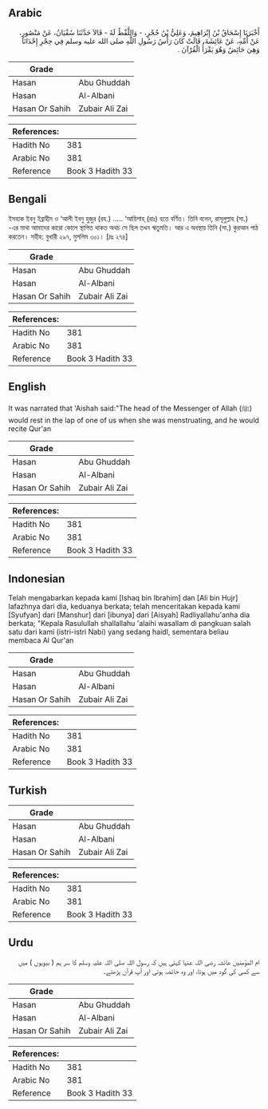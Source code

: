 ## Arabic


<div dir="rtl" lang="ar" style={{fontSize:'larger',backgroundColor:'#f8f9fa',padding:20}}>
أَخْبَرَنَا إِسْحَاقُ بْنُ إِبْرَاهِيمَ، وَعَلِيُّ بْنُ حُجْرٍ، - وَاللَّفْظُ لَهُ - قَالاَ حَدَّثَنَا سُفْيَانُ، عَنْ مَنْصُورٍ، عَنْ أُمِّهِ، عَنْ عَائِشَةَ، قَالَتْ كَانَ رَأْسُ رَسُولِ اللَّهِ صلى الله عليه وسلم فِي حِجْرِ إِحْدَانَا وَهِيَ حَائِضٌ وَهُوَ يَقْرَأُ الْقُرْآنَ ‏.‏
</div>
<div style={{backgroundColor:'#f8f9fa',padding:20, marginBottom: 10}}><table> <thead> <tr> <th>Grade</th> <th></th> </tr> </thead> <tbody> <tr><td>Hasan</td><td>Abu Ghuddah</td></tr><tr><td>Hasan</td><td>Al-Albani</td></tr><tr><td>Hasan Or Sahih</td><td>Zubair Ali Zai</td></tr></tbody></table><table> <thead> <tr> <th>References:</th> <th></th> </tr> </thead> <tbody><tr><td>Hadith No</td><td>381</td></tr><tr><td>Arabic No</td><td>381</td></tr><tr><td>Reference</td><td>Book 3 Hadith 33</td></tr></tbody></table></div>

## Bengali


<div dir="ltr" lang="bn" style={{fontSize:'larger',backgroundColor:'#f8f9fa',padding:20}}>
ইসহাক ইবনু ইব্রাহীম ও ‘আলী ইবনু হুজুর (রহ.) ..... ‘আয়িশাহ্ (রাঃ) হতে বর্ণিত। তিনি বলেন, রাসূলুল্লাহ (সা.) -এর মাথা আমাদের কারো কোলে স্থাপিত থাকত অথচ সে ছিল তখন ঋতুমতি। আর এ অবস্থায় তিনি (সা.) কুরআন পাঠ করতেন। সহীহ: বুখারী ২৯৭, মুসলিম ৩০১। [দ্রঃ ২৭৪]
</div>
<div style={{backgroundColor:'#f8f9fa',padding:20, marginBottom: 10}}><table> <thead> <tr> <th>Grade</th> <th></th> </tr> </thead> <tbody> <tr><td>Hasan</td><td>Abu Ghuddah</td></tr><tr><td>Hasan</td><td>Al-Albani</td></tr><tr><td>Hasan Or Sahih</td><td>Zubair Ali Zai</td></tr></tbody></table><table> <thead> <tr> <th>References:</th> <th></th> </tr> </thead> <tbody><tr><td>Hadith No</td><td>381</td></tr><tr><td>Arabic No</td><td>381</td></tr><tr><td>Reference</td><td>Book 3 Hadith 33</td></tr></tbody></table></div>

## English


<div dir="ltr" lang="en" style={{fontSize:'larger',backgroundColor:'#f8f9fa',padding:20}}>
It was narrated that 'Aishah said:"The head of the Messenger of Allah (ﷺ) would rest in the lap of one of us when she was menstruating, and he would recite Qur'an
</div>
<div style={{backgroundColor:'#f8f9fa',padding:20, marginBottom: 10}}><table> <thead> <tr> <th>Grade</th> <th></th> </tr> </thead> <tbody> <tr><td>Hasan</td><td>Abu Ghuddah</td></tr><tr><td>Hasan</td><td>Al-Albani</td></tr><tr><td>Hasan Or Sahih</td><td>Zubair Ali Zai</td></tr></tbody></table><table> <thead> <tr> <th>References:</th> <th></th> </tr> </thead> <tbody><tr><td>Hadith No</td><td>381</td></tr><tr><td>Arabic No</td><td>381</td></tr><tr><td>Reference</td><td>Book 3 Hadith 33</td></tr></tbody></table></div>

## Indonesian


<div dir="ltr" lang="id" style={{fontSize:'larger',backgroundColor:'#f8f9fa',padding:20}}>
Telah mengabarkan kepada kami [Ishaq bin Ibrahim] dan [Ali bin Hujr] lafazhnya dari dia, keduanya berkata; telah menceritakan kepada kami [Syufyan] dari [Manshur] dari [ibunya] dari [Aisyah] Radliyallahu'anha dia berkata; "Kepala Rasulullah shallallahu 'alaihi wasallam di pangkuan salah satu dari kami (istri-istri Nabi) yang sedang haidl, sementara beliau membaca Al Qur'an
</div>
<div style={{backgroundColor:'#f8f9fa',padding:20, marginBottom: 10}}><table> <thead> <tr> <th>Grade</th> <th></th> </tr> </thead> <tbody> <tr><td>Hasan</td><td>Abu Ghuddah</td></tr><tr><td>Hasan</td><td>Al-Albani</td></tr><tr><td>Hasan Or Sahih</td><td>Zubair Ali Zai</td></tr></tbody></table><table> <thead> <tr> <th>References:</th> <th></th> </tr> </thead> <tbody><tr><td>Hadith No</td><td>381</td></tr><tr><td>Arabic No</td><td>381</td></tr><tr><td>Reference</td><td>Book 3 Hadith 33</td></tr></tbody></table></div>

## Turkish


<div dir="ltr" lang="tr" style={{fontSize:'larger',backgroundColor:'#f8f9fa',padding:20}}>

</div>
<div style={{backgroundColor:'#f8f9fa',padding:20, marginBottom: 10}}><table> <thead> <tr> <th>Grade</th> <th></th> </tr> </thead> <tbody> <tr><td>Hasan</td><td>Abu Ghuddah</td></tr><tr><td>Hasan</td><td>Al-Albani</td></tr><tr><td>Hasan Or Sahih</td><td>Zubair Ali Zai</td></tr></tbody></table><table> <thead> <tr> <th>References:</th> <th></th> </tr> </thead> <tbody><tr><td>Hadith No</td><td>381</td></tr><tr><td>Arabic No</td><td>381</td></tr><tr><td>Reference</td><td>Book 3 Hadith 33</td></tr></tbody></table></div>

## Urdu


<div dir="rtl" lang="ur" style={{fontSize:'larger',backgroundColor:'#f8f9fa',padding:20}}>
ام المؤمنین عائشہ رضی اللہ عنہا کہتی ہیں کہ رسول اللہ صلی اللہ علیہ وسلم کا سر ہم ( بیویوں ) میں سے کسی کی گود میں ہوتا، اور وہ حائضہ ہوتی اور آپ قرآن پڑھتے۔
</div>
<div style={{backgroundColor:'#f8f9fa',padding:20, marginBottom: 10}}><table> <thead> <tr> <th>Grade</th> <th></th> </tr> </thead> <tbody> <tr><td>Hasan</td><td>Abu Ghuddah</td></tr><tr><td>Hasan</td><td>Al-Albani</td></tr><tr><td>Hasan Or Sahih</td><td>Zubair Ali Zai</td></tr></tbody></table><table> <thead> <tr> <th>References:</th> <th></th> </tr> </thead> <tbody><tr><td>Hadith No</td><td>381</td></tr><tr><td>Arabic No</td><td>381</td></tr><tr><td>Reference</td><td>Book 3 Hadith 33</td></tr></tbody></table></div>